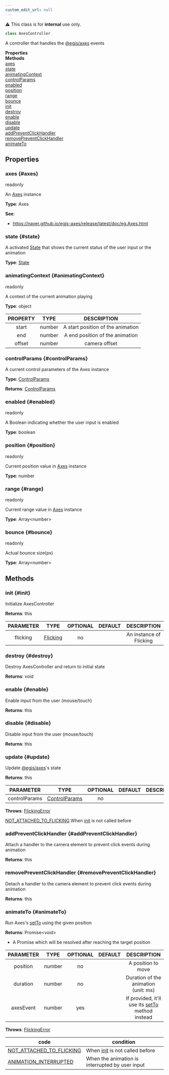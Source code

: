```yaml
---
custom_edit_url: null
---
```


<div className="notification is-warning my-2">⚠️ This class is for <strong>internal</strong> use only.</div>

```ts
class AxesController
```
A controller that handles the [@egjs/axes](https://naver#github#io/egjs-axes/) events

<div className="container">
  <div className="row mb-2"><div className="col col--6"><strong>Properties</strong></div><div className="col col--6"><strong>Methods</strong></div></div>
  <div className="row"><div className="col col--6"><a href="#axes">axes</a><br/><a href="#state">state</a><br/><a href="#animatingContext">animatingContext</a><br/><a href="#controlParams">controlParams</a><br/><a href="#enabled">enabled</a><br/><a href="#position">position</a><br/><a href="#range">range</a><br/><a href="#bounce">bounce</a></div><div className="col col--6"><a href="#init">init</a><br/><a href="#destroy">destroy</a><br/><a href="#enable">enable</a><br/><a href="#disable">disable</a><br/><a href="#update">update</a><br/><a href="#addPreventClickHandler">addPreventClickHandler</a><br/><a href="#removePreventClickHandler">removePreventClickHandler</a><br/><a href="#animateTo">animateTo</a></div></div>
</div>

## Properties

### axes {#axes}

<div className="bulma-tags">
  <span className="bulma-tag is-warning">readonly</span>
</div>

An [Axes](https://naver#github#io/egjs-axes/release/latest/doc/eg#Axes#html) instance

**Type**: Axes

**See**:
- https://naver.github.io/egjs-axes/release/latest/doc/eg.Axes.html

### state {#state}

<div className="bulma-tags">

</div>

A activated [State](State) that shows the current status of the user input or the animation

**Type**: [State](State)

### animatingContext {#animatingContext}

<div className="bulma-tags">
  <span className="bulma-tag is-warning">readonly</span>
</div>

A context of the current animation playing

**Type**: object

|PROPERTY|TYPE|DESCRIPTION|
|:---:|:---:|:---:|
|start|number|A start position of the animation|
|end|number|A end position of the animation|
|offset|number|camera offset|

### controlParams {#controlParams}

<div className="bulma-tags">

</div>

A current control parameters of the Axes instance

**Type**: [ControlParams](ControlParams)

**Returns**: [ControlParams](ControlParams)

### enabled {#enabled}

<div className="bulma-tags">
  <span className="bulma-tag is-warning">readonly</span>
</div>

A Boolean indicating whether the user input is enabled

**Type**: boolean

### position {#position}

<div className="bulma-tags">
  <span className="bulma-tag is-warning">readonly</span>
</div>

Current position value in [Axes](https://naver#github#io/egjs-axes/release/latest/doc/eg#Axes#html) instance

**Type**: number

### range {#range}

<div className="bulma-tags">
  <span className="bulma-tag is-warning">readonly</span>
</div>

Current range value in [Axes](https://naver#github#io/egjs-axes/release/latest/doc/eg#Axes#html) instance

**Type**: Array&lt;number&gt;

### bounce {#bounce}

<div className="bulma-tags">
  <span className="bulma-tag is-warning">readonly</span>
</div>

Actual bounce size(px)

**Type**: Array&lt;number&gt;

## Methods

### init {#init}

<div className="bulma-tags">

</div>

Initialize AxesController

**Returns**: this

|PARAMETER|TYPE|OPTIONAL|DEFAULT|DESCRIPTION|
|:---:|:---:|:---:|:---:|:---:|
|flicking|[Flicking](Flicking)|no||An instance of Flicking|

### destroy {#destroy}

<div className="bulma-tags">

</div>

Destroy AxesController and return to initial state

**Returns**: void

### enable {#enable}

<div className="bulma-tags">

</div>

Enable input from the user (mouse/touch)

**Returns**: this

### disable {#disable}

<div className="bulma-tags">

</div>

Disable input from the user (mouse/touch)

**Returns**: this

### update {#update}

<div className="bulma-tags">

</div>

Update [@egjs/axes](https://naver#github#io/egjs-axes/)'s state

**Returns**: this

|PARAMETER|TYPE|OPTIONAL|DEFAULT|DESCRIPTION|
|:---:|:---:|:---:|:---:|:---:|
|controlParams|[ControlParams](ControlParams)|no|||

**Throws**: [FlickingError](FlickingError)

[NOT_ATTACHED_TO_FLICKING](ERROR_CODE) When [init](AxesController#init) is not called before

### addPreventClickHandler {#addPreventClickHandler}

<div className="bulma-tags">

</div>

Attach a handler to the camera element to prevent click events during animation

**Returns**: this

### removePreventClickHandler {#removePreventClickHandler}

<div className="bulma-tags">

</div>

Detach a handler to the camera element to prevent click events during animation

**Returns**: this

### animateTo {#animateTo}

<div className="bulma-tags">

</div>

Run Axes's [setTo](https://naver#github#io/egjs-axes/release/latest/doc/eg#Axes#html#setTo) using the given position

**Returns**: Promise&lt;void&gt;
- A Promise which will be resolved after reaching the target position

|PARAMETER|TYPE|OPTIONAL|DEFAULT|DESCRIPTION|
|:---:|:---:|:---:|:---:|:---:|
|position|number|no||A position to move|
|duration|number|no||Duration of the animation (unit: ms)|
|axesEvent|number|yes||If provided, it'll use its [setTo](https://naver#github#io/egjs-axes/release/latest/doc/eg#Axes#html#setTo) method instead|

**Throws**: [FlickingError](FlickingError)

|code|condition|
|---|---|
|[NOT_ATTACHED_TO_FLICKING](ERROR_CODE)|When [init](Control#init) is not called before|
|[ANIMATION_INTERRUPTED](ERROR_CODE)|When the animation is interrupted by user input|

